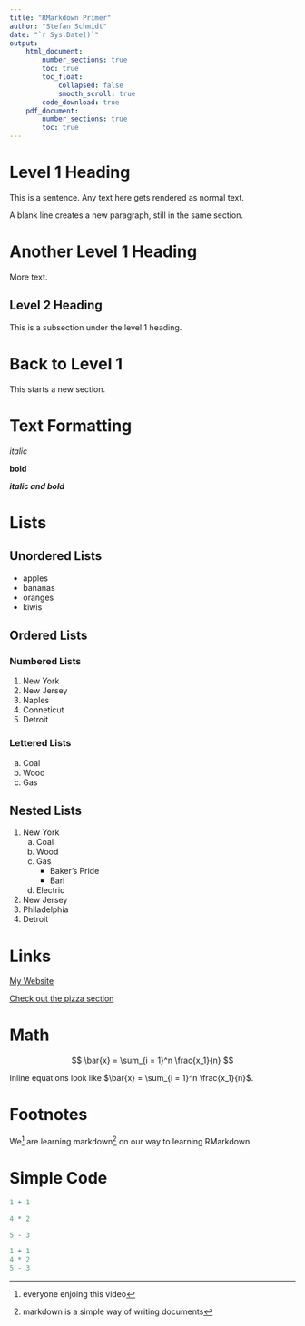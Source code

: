 ```yaml
---
title: "RMarkdown Primer"
author: "Stefan Schmidt"
date: "`r Sys.Date()`"
output:
    html_document:
        number_sections: true
        toc: true
        toc_float:
            collapsed: false
            smooth_scroll: true
        code_download: true
    pdf_document:
        number_sections: true
        toc: true
---
```


# Level 1 Heading

This is a sentence. Any text here gets rendered as normal text.

A blank line creates a new paragraph, still in the same section.

# Another Level 1 Heading

More text.

## Level 2 Heading

This is a subsection under the level 1 heading.

# Back to Level 1

This starts a new section.

# Text Formatting

_italic_ 

__bold__

___italic and bold___

# Lists {#TheLists}

## Unordered Lists

- apples
- bananas
- oranges
- kiwis

## Ordered Lists

### Numbered Lists

1. New York
1. New Jersey
1. Naples
1. Conneticut
1. Detroit

### Lettered Lists

a. Coal
a. Wood
a. Gas

## Nested Lists

<!-- indent using 4 spaces (2 are not sufficient!) --> 

1. New York
    a. Coal
    a. Wood
    a. Gas
        - Baker's Pride
        - Bari
    a. Electric
1. New Jersey
1. Philadelphia
1. Detroit

# Links

[My Website](www.jaredlander.com)

[Check out the pizza section](#TheLists)

# Math

$$
    \bar{x} = \sum_{i = 1}^n \frac{x_1}{n}
$$

Inline equations look like $\bar{x} = \sum_{i = 1}^n \frac{x_1}{n}$.

# Footnotes

We^[everyone enjoing this video] are learning markdown^[markdown is a simple way of writing documents] on our way to learning RMarkdown.


# Simple Code

```r
1 + 1
```

```r
4 * 2
```

```r
5 - 3
```

```r
1 + 1
4 * 2
5 - 3
```

